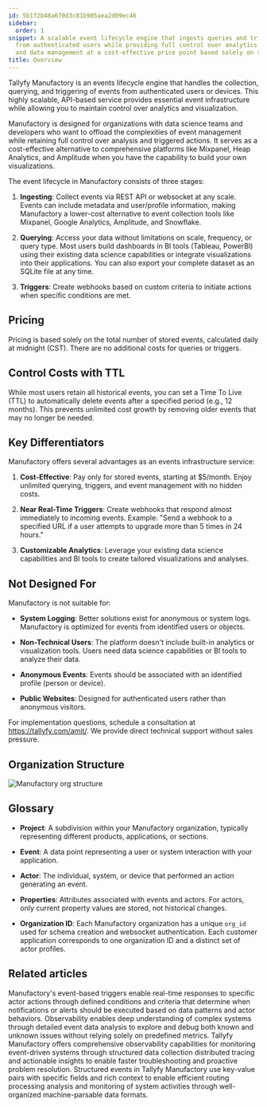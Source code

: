 ```yaml
---
id: 5b1f2b48a670d3c81b905aea2d09ec46
sidebar:
  order: 1
snippet: A scalable event lifecycle engine that ingests queries and triggers events
  from authenticated users while providing full control over analytics visualization
  and data management at a cost-effective price point based solely on stored events.
title: Overview
---
```


Tallyfy Manufactory is an events lifecycle engine that handles the collection, querying, and triggering of events from authenticated users or devices. This highly scalable, API-based service provides essential event infrastructure while allowing you to maintain control over analytics and visualization.

Manufactory is designed for organizations with data science teams and developers who want to offload the complexities of event management while retaining full control over analysis and triggered actions. It serves as a cost-effective alternative to comprehensive platforms like Mixpanel, Heap Analytics, and Amplitude when you have the capability to build your own visualizations.

The event lifecycle in Manufactory consists of three stages:

1. **Ingesting**: Collect events via REST API or websocket at any scale. Events can include metadata and user/profile information, making Manufactory a lower-cost alternative to event collection tools like Mixpanel, Google Analytics, Amplitude, and Snowflake.

2. **Querying**: Access your data without limitations on scale, frequency, or query type. Most users build dashboards in BI tools (Tableau, PowerBI) using their existing data science capabilities or integrate visualizations into their applications. You can also export your complete dataset as an SQLite file at any time.

3. **Triggers**: Create webhooks based on custom criteria to initiate actions when specific conditions are met.

## Pricing

Pricing is based solely on the total number of stored events, calculated daily at midnight (CST). There are no additional costs for queries or triggers.

## Control Costs with TTL

While most users retain all historical events, you can set a Time To Live (TTL) to automatically delete events after a specified period (e.g., 12 months). This prevents unlimited cost growth by removing older events that may no longer be needed.

## Key Differentiators

Manufactory offers several advantages as an events infrastructure service:

1. **Cost-Effective**: Pay only for stored events, starting at $5/month. Enjoy unlimited querying, triggers, and event management with no hidden costs.

2. **Near Real-Time Triggers**: Create webhooks that respond almost immediately to incoming events. Example: "Send a webhook to a specified URL if a user attempts to upgrade more than 5 times in 24 hours."

3. **Customizable Analytics**: Leverage your existing data science capabilities and BI tools to create tailored visualizations and analyses.

## Not Designed For

Manufactory is not suitable for:

* **System Logging**: Better solutions exist for anonymous or system logs. Manufactory is optimized for events from identified users or objects.

* **Non-Technical Users**: The platform doesn't include built-in analytics or visualization tools. Users need data science capabilities or BI tools to analyze their data.

* **Anonymous Events**: Events should be associated with an identified profile (person or device).

* **Public Websites**: Designed for authenticated users rather than anonymous visitors.

For implementation questions, schedule a consultation at https://tallyfy.com/amit/. We provide direct technical support without sales pressure.

## Organization Structure

![Manufactory org structure](https://screenshots.tallyfy.com/manufactory-org-structure-v1.png)

## Glossary

* **Project**: A subdivision within your Manufactory organization, typically representing different products, applications, or sections.

* **Event**: A data point representing a user or system interaction with your application.

* **Actor**: The individual, system, or device that performed an action generating an event.

* **Properties**: Attributes associated with events and actors. For actors, only current property values are stored, not historical changes.

* **Organization ID**: Each Manufactory organization has a unique `org_id` used for schema creation and websocket authentication. Each customer application corresponds to one organization ID and a distinct set of actor profiles.


## Related articles
<CardGrid>
<LinkTitleCard header="<b>Manufactory > Triggers</b>" href="/products/manufactory/triggers/" > Manufactory's event-based triggers enable real-time responses to specific actor actions through defined conditions and criteria that determine when notifications or alerts should be executed based on data patterns and actor behaviors. </LinkTitleCard>
<LinkTitleCard header="<b>Best Practices > What is observability?</b>" href="/products/manufactory/best-practices/what-is-observability/" > Observability enables deep understanding of complex systems through detailed event data analysis to explore and debug both known and unknown issues without relying solely on predefined metrics. </LinkTitleCard>
<LinkTitleCard header="<b>Manufactory > Introduction to observability best practices</b>" href="/products/manufactory/best-practices/" > Tallyfy Manufactory offers comprehensive observability capabilities for monitoring event-driven systems through structured data collection distributed tracing and actionable insights to enable faster troubleshooting and proactive problem resolution. </LinkTitleCard>
<LinkTitleCard header="<b>Best Practices > Understanding structured events</b>" href="/products/manufactory/best-practices/understanding-structured-events/" > Structured events in Tallyfy Manufactory use key-value pairs with specific fields and rich context to enable efficient routing processing analysis and monitoring of system activities through well-organized machine-parsable data formats. </LinkTitleCard>
</CardGrid>